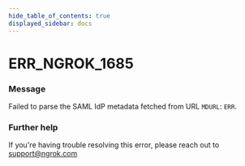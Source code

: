 ```yaml
---
hide_table_of_contents: true
displayed_sidebar: docs
---
```



# ERR_NGROK_1685

### Message

Failed to parse the SAML IdP metadata fetched from URL `MDURL`: `ERR`.

<ErrorDetails error="err_ngrok_1685" />

### Further help

If you're having trouble resolving this error, please reach out to [support@ngrok.com](mailto:support@ngrok.com?subject=Help%20with%20ERR_NGROK_1685)

